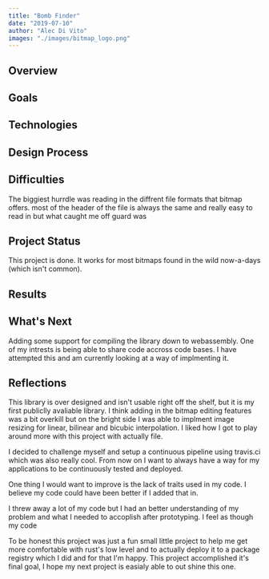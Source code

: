 ```yaml
---
title: "Bomb Finder"
date: "2019-07-10"
author: "Alec Di Vito"
images: "./images/bitmap_logo.png" 
---
```


## Overview


## Goals

## Technologies

## Design Process

## Difficulties
The biggiest hurrdle was reading in the diffrent file formats that bitmap offers.
most of the header of the file is always the same and really easy to read in but
what caught me off guard was 

## Project Status
This project is done. It works for most bitmaps found in the wild now-a-days
(which isn't common).

## Results

## What's Next
Adding some support for compiling the library down to webassembly. One of my
intrests is being able to share code accross code bases. I have attempted this
and am currently looking at a way of implmenting it.

## Reflections
This library is over designed and isn't usable right off the shelf, but it is
my first publiclly avaliable library. I think adding in the bitmap editing features
was a bit overkill but on the bright side I was able to implment image resizing
for linear, bilinear and bicubic interpolation. I liked how I got to play around
more with this project with actually file.

I decided to challenge myself and setup a continuous pipeline using travis.ci
which was also really cool. From now on I want to always have a way for my applications
to be continuously tested and deployed.

One thing I would want to improve is the lack of traits used in my code. I believe
my code could have been better if I added that in.

I threw away a lot of my code but I had an better understanding of my problem and
what I needed to accoplish after prototyping. I feel as though my code

To be honest this project was just a fun small little project to help me get
more comfortable with rust's low level and to actually deploy it to a package
registry which I did and for that I'm happy. This project accomplished it's final
goal, I hope my next project is easialy able to out shine this one.